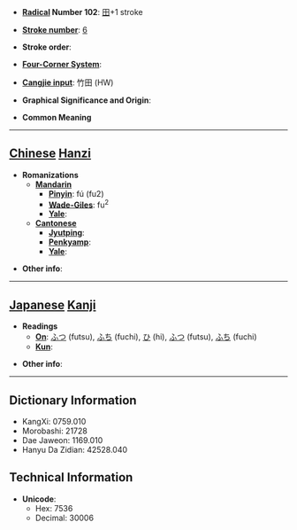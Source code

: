 * '''[[Wiktionary:Chinese radical index| Radical]] Number 102''': [[Wiktionary:Chinese radical index 田|田]]+1 stroke

* '''[[Wiktionary:Chinese total strokes index|Stroke number]]''': [[Wiktionary:Chinese total strokes index 6|6]]

* '''Stroke order''': 

* '''[[Wiktionary:Chinese four corner index|Four-Corner System]]''': 

* '''[[Wiktionary:Chinese Cangjie index|Cangjie input]]''': 竹田 (HW)

* '''Graphical Significance and Origin''': 

* '''Common Meaning'''

----

== [[Chinese]] [[Hanzi]] ==

* '''Romanizations'''
** '''[[Mandarin]]'''
*** '''[[Pinyin]]''': fú (fu2)
*** '''[[Wade-Giles]]''': fu<sup>2</sup>
*** '''[[Yale]]''': 
** '''[[Cantonese]]'''
*** '''[[Jyutping]]''':
*** '''[[Penkyamp]]''': 
*** '''[[Yale]]''': 

* '''Other info''': 

----

== [[Japanese]] [[Kanji]] ==

* '''Readings'''
** '''[[On]]''': [[ふつ]] (futsu), [[ふち]] (fuchi), [[ひ]] (hi), [[ふつ]] (futsu), [[ふち]] (fuchi)
** '''[[Kun]]''': 

* '''Other info''':  

----

== Dictionary Information ==

* KangXi: 0759.010
* Morobashi: 21728
* Dae Jaweon: 1169.010
* Hanyu Da Zidian: 42528.040

== Technical Information ==

* '''Unicode''':
** Hex: 7536
** Decimal: 30006